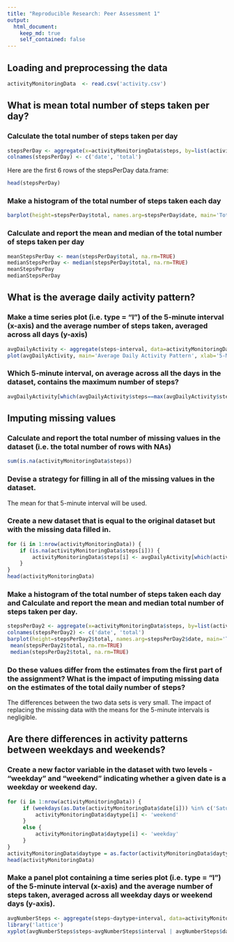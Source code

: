 ```yaml
---
title: "Reproducible Research: Peer Assessment 1"
output: 
  html_document:
    keep_md: true
    self_contained: false
---
```



## Loading and preprocessing the data

```r
activityMonitoringData  <- read.csv('activity.csv')
```

## What is mean total number of steps taken per day?  

### Calculate the total number of steps taken per day  

```r
stepsPerDay <- aggregate(x=activityMonitoringData$steps, by=list(activityMonitoringData$date), FUN=sum)
colnames(stepsPerDay) <- c('date', 'total')
```

Here are the first 6 rows of the stepsPerDay data.frame:  

```r
head(stepsPerDay)
```

### Make a histogram of the total number of steps taken each day  

```r
barplot(height=stepsPerDay$total, names.arg=stepsPerDay$date, main='Total Steps per Day', xlab='Date', ylab='Steps per Day')
```

### Calculate and report the mean and median of the total number of steps taken per day  

```r
meanStepsPerDay <- mean(stepsPerDay$total, na.rm=TRUE)
medianStepsPerDay <- median(stepsPerDay$total, na.rm=TRUE)
meanStepsPerDay
medianStepsPerDay
```

## What is the average daily activity pattern?  

### Make a time series plot (i.e. type = "l") of the 5-minute interval (x-axis) and the average number of steps taken, averaged across all days (y-axis)  

```r
avgDailyActivity <- aggregate(steps~interval, data=activityMonitoringData, FUN=mean)
plot(avgDailyActivity, main='Average Daily Activity Pattern', xlab='5-Minute Interval', ylab='Average Number of Steps Taken', type='l')
```

### Which 5-minute interval, on average across all the days in the dataset, contains the maximum number of steps?  

```r
avgDailyActivity[which(avgDailyActivity$steps==max(avgDailyActivity$steps, na.rm=TRUE)),]
```

## Imputing missing values  

### Calculate and report the total number of missing values in the dataset (i.e. the total number of rows with NAs)  

```r
sum(is.na(activityMonitoringData$steps))
```

### Devise a strategy for filling in all of the missing values in the dataset.  

The mean for that 5-minute interval will be used.  

### Create a new dataset that is equal to the original dataset but with the missing data filled in.  

```r
for (i in 1:nrow(activityMonitoringData)) {
    if (is.na(activityMonitoringData$steps[i])) {
        activityMonitoringData$steps[i] <- avgDailyActivity[which(activityMonitoringData$interval[i]==avgDailyActivity$interval),]$steps
    }
}
head(activityMonitoringData)
```

### Make a histogram of the total number of steps taken each day and Calculate and report the mean and median total number of steps taken per day.  

```r
stepsPerDay2 <- aggregate(x=activityMonitoringData$steps, by=list(activityMonitoringData$date), FUN=sum)
colnames(stepsPerDay2) <- c('date', 'total')
barplot(height=stepsPerDay2$total, names.arg=stepsPerDay2$date, main='Total Steps per Day (No Missing Values)', xlab='Date', ylab='Steps per Day')
 mean(stepsPerDay2$total, na.rm=TRUE)
 median(stepsPerDay2$total, na.rm=TRUE)
```

### Do these values differ from the estimates from the first part of the assignment? What is the impact of imputing missing data on the estimates of the total daily number of steps?  

The differences between the two data sets is very small. The impact of replacing the missing data with the means for the 5-minute intervals is negligible.

## Are there differences in activity patterns between weekdays and weekends?  

### Create a new factor variable in the dataset with two levels - "weekday" and "weekend" indicating whether a given date is a weekday or weekend day.  

```r

for (i in 1:nrow(activityMonitoringData)) {
     if (weekdays(as.Date(activityMonitoringData$date[i])) %in% c('Saturday', 'Sunday')) {
         activityMonitoringData$daytype[i] <- 'weekend'
     }
     else {
         activityMonitoringData$daytype[i] <- 'weekday'
     }
}
activityMonitoringData$daytype = as.factor(activityMonitoringData$daytype)
head(activityMonitoringData)
```

### Make a panel plot containing a time series plot (i.e. type = "l") of the 5-minute interval (x-axis) and the average number of steps taken, averaged across all weekday days or weekend days (y-axis).  

```r
avgNumberSteps <- aggregate(steps~daytype+interval, data=activityMonitoringData, FUN=mean)
library('lattice')
xyplot(avgNumberSteps$steps~avgNumberSteps$interval | avgNumberSteps$daytype, xlab='Interval', ylab='Number of Steps', scales='free', layout=c(1, 2), type='l')
```